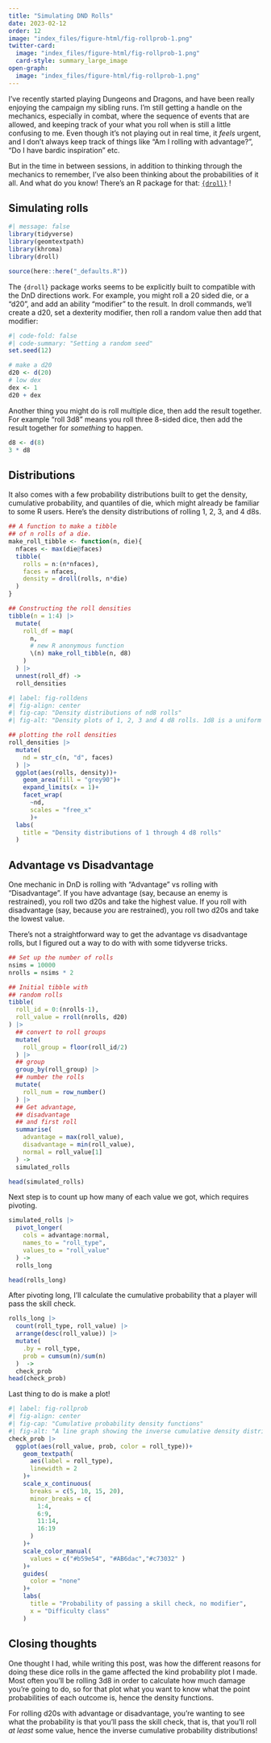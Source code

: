 ```yaml
---
title: "Simulating DND Rolls"
date: 2023-02-12
order: 12
image: "index_files/figure-html/fig-rollprob-1.png"
twitter-card: 
  image: "index_files/figure-html/fig-rollprob-1.png"
  card-style: summary_large_image
open-graph:
  image: "index_files/figure-html/fig-rollprob-1.png"
---
```


I've recently started playing Dungeons and Dragons, and have been really enjoying the campaign my sibling runs. I'm still getting a handle on the mechanics, especially in combat, where the sequence of events that are allowed, and keeping track of your what you roll when is still a little confusing to me. Even though it's not playing out in real time, it *feels* urgent, and I don't always keep track of things like "Am I rolling with advantage?", "Do I have bardic inspiration" etc.

But in the time in between sessions, in addition to thinking through the mechanics to remember, I've also been thinking about the probabilities of it all. And what do you know! There's an R package for that: [`{droll}`](https://curso-r.github.io/droll/) !

## Simulating rolls

```r
#| message: false
library(tidyverse)
library(geomtextpath)
library(khroma)
library(droll)

source(here::here("_defaults.R"))
```

The `{droll}` package works seems to be explicitly built to compatible with the DnD directions work. For example, you might roll a 20 sided die, or a "d20", and add an ability "modifier" to the result. In droll commands, we'll create a d20, set a dexterity modifier, then roll a random value then add that modifier:

```r
#| code-fold: false
#| code-summary: "Setting a random seed"
set.seed(12)
```

```r
# make a d20
d20 <- d(20)
# low dex
dex <- 1
d20 + dex
```

Another thing you might do is roll multiple dice, then add the result together. For example "roll 3d8" means you roll three 8-sided dice, then add the result together for *something* to happen.

```r
d8 <- d(8)
3 * d8
```

## Distributions

It also comes with a few probability distributions built to get the density, cumulative probability, and quantiles of die, which might already be familiar to some R users. Here's the density distributions of rolling 1, 2, 3, and 4 d8s.

```r
## A function to make a tibble
## of n rolls of a die.
make_roll_tibble <- function(n, die){
  nfaces <- max(die@faces)
  tibble(
    rolls = n:(n*nfaces),
    faces = nfaces,
    density = droll(rolls, n*die)
  )
}

```

```r
## Constructing the roll densities
tibble(n = 1:4) |> 
  mutate(
    roll_df = map(
      n,
      # new R anonymous function
      \(n) make_roll_tibble(n, d8)
    )
  ) |> 
  unnest(roll_df) -> 
  roll_densities
```

```r
#| label: fig-rolldens
#| fig-align: center
#| fig-cap: "Density distributions of nd8 rolls"
#| fig-alt: "Density plots of 1, 2, 3 and 4 d8 rolls. 1d8 is a uniform distribution, while 4d8 is approaching a normal distribution"

## plotting the roll densities
roll_densities |> 
  mutate(
    nd = str_c(n, "d", faces)
  ) |> 
  ggplot(aes(rolls, density))+
    geom_area(fill = "grey90")+
    expand_limits(x = 1)+
    facet_wrap(
      ~nd, 
      scales = "free_x"
      )+
  labs(
    title = "Density distributions of 1 through 4 d8 rolls"
  )
```

## Advantage vs Disadvantage

One mechanic in DnD is rolling with "Advantage" vs rolling with "Disadvantage". If you have advantage (say, because an enemy is restrained), you roll two d20s and take the highest value. If you roll with disadvantage (say, because *you* are restrained), you roll two d20s and take the lowest value.

There's not a straightforward way to get the advantage vs disadvantage rolls, but I figured out a way to do with with some tidyverse tricks.

```r
## Set up the number of rolls
nsims = 10000
nrolls = nsims * 2

## Initial tibble with 
## random rolls
tibble(
  roll_id = 0:(nrolls-1),
  roll_value = rroll(nrolls, d20)
) |> 
  ## convert to roll groups
  mutate(
    roll_group = floor(roll_id/2)
  ) |> 
  ## group
  group_by(roll_group) |> 
  ## number the rolls
  mutate(
    roll_num = row_number()
  ) |> 
  ## Get advantage, 
  ## disadvantage
  ## and first roll
  summarise(
    advantage = max(roll_value),
    disadvantage = min(roll_value),
    normal = roll_value[1]
  ) -> 
  simulated_rolls

head(simulated_rolls)
```

Next step is to count up how many of each value we got, which requires pivoting.

```r
simulated_rolls |> 
  pivot_longer(
    cols = advantage:normal,
    names_to = "roll_type",
    values_to = "roll_value"
  ) ->
  rolls_long

head(rolls_long)
```

After pivoting long, I'll calculate the cumulative probability that a player will pass the skill check.

```r
rolls_long |> 
  count(roll_type, roll_value) |> 
  arrange(desc(roll_value)) |> 
  mutate(
    .by = roll_type,
    prob = cumsum(n)/sum(n)
  )  -> 
  check_prob
head(check_prob)
```

Last thing to do is make a plot!

```r
#| label: fig-rollprob
#| fig-align: center
#| fig-cap: "Cumulative probability density functions"
#| fig-alt: "A line graph showing the inverse cumulative density distributions of rolling a d20 normally, with advantage, and with disadvantage. Normal rolls are a straight, decreasing line. Advantage arcs over the normal rolls, while disadvantage arcs underneath it."
check_prob |> 
  ggplot(aes(roll_value, prob, color = roll_type))+
    geom_textpath(
      aes(label = roll_type),
      linewidth = 2
    )+
    scale_x_continuous(
      breaks = c(5, 10, 15, 20),
      minor_breaks = c(
        1:4,
        6:9,
        11:14,
        16:19
      )
    )+
    scale_color_manual(
      values = c("#b59e54", "#AB6dac","#c73032" )
    )+
    guides(
      color = "none"
    )+
    labs(
      title = "Probability of passing a skill check, no modifier",
      x = "Difficulty class"
    )
```

## Closing thoughts

One thought I had, while writing this post, was how the different reasons for doing these dice rolls in the game affected the kind probability plot I made. Most often you'll be rolling 3d8 in order to calculate how much damage you're going to do, so for that plot what you want to know what the point probabilities of each outcome is, hence the density functions.

For rolling d20s with advantage or disadvantage, you're wanting to see what the probability is that you'll pass the skill check, that is, that you'll roll *at least* some value, hence the inverse cumulative probability distributions!
